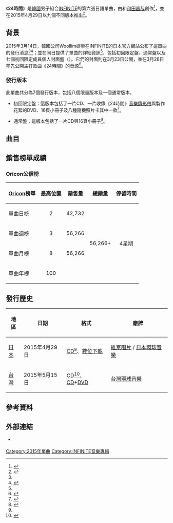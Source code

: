 {{Infobox single
|Name          = 24時間
|Cover         = INFINITE 24 Jikan.jpg
|Border        = yes
|Caption       = 通常盤封面
|Artist        = [[INFINITE|INFINITE]]
|Album         = [[For_You_(INFINITE專輯)|For You]]
|Released      = 2015年4月29日<br><small>（見[[#發行歷史|發行歷史]]）</small>
|Format        = [[CD|CD]]、[[數位音樂下載|數位下載]]
|B-side        = Just Another Lonely Night<br>Together
|Recorded      = 2015年
|Genre         = [[日語流行音樂|日語流行音樂]]
|Length        = 5分16秒
|Writer        = {{link-ja|松尾潔|松尾潔}}、[[和田昌哉|和田昌哉]]
|Producer      = [[李重燁|李重燁]]（{{lang|ko|이중엽}}）<br>[[南少榮|南少榮]]（{{lang|ko|남소영}}）
|Label         = {{link-en|Delicious Deli Records|Delicious Deli Records}} / [[維京唱片|維京唱片]] / [[環球音樂_(日本)|日本環球音樂]]
|Chronology    = [[INFINITE|INFINITE]]日語單曲
|Last single   = [[Dilemma_(INFINITE單曲)|Dilemma]]<br>（2014年）
|This single   = '''24時間'''<br>（2015年）
|Next single   = 
}}
《'''24時間'''》是[[韓國|韓國]]男子組合[[INFINITE|INFINITE]]的第六張日語單曲，由{{link-ja|松尾潔|松尾潔}}和[[和田昌哉|和田昌哉]]創作<ref>{{cite web |url=http://headlines.yahoo.co.jp/hl?a=20150325-00000024-natalien-musi |title=INFINITE新曲「24時間」は松尾潔プロデュース |language=ja |work= |publisher=yahoo japan |date=2015-03-25 |accessdate=2015-03-31 |deadurl=yes |archiveurl=https://web.archive.org/web/20150402135439/http://headlines.yahoo.co.jp/hl?a=20150325-00000024-natalien-musi |archivedate=2015-04-02 }}</ref>，並在2015年4月29日以九個不同版本推出<ref name="inf">{{cite web |url=http://infinite7.jp/news/detail.php?id=320 |title=松尾潔氏プロデュースによる“せつない系の珠玉のポップナンバー”、INFINITEニュー・シングル「24時間」4月29日(水)発売！ |language=ja |work= |publisher=INSPIRIT Japan |date=2015-03-14 |accessdate=2015-03-31 |archive-date=2017-05-20 |archive-url=https://web.archive.org/web/20170520230135/http://infinite7.jp/news/detail.php?id=320 |dead-url=no }}</ref>。

==背景==
2015年3月14日，韓國公司Woollim娛樂在INFINITE的日本官方網站公布了這單曲的發行消息<ref name="inf"/><ref>{{cite web |url=https://dailymusic.auone.jp/news/92145 |archiveurl=https://web.archive.org/web/20150331044517/https://dailymusic.auone.jp/news/92145 |title=INFINITE、春めいた新曲ビジュアル公開 |language=ja |work= |publisher=[[dailymusic|dailymusic]] |date=2015-03-24 |archivedate=2015-03-31 |accessdate=2015-03-31 |deadurl=yes }}</ref>；並在同日提供了單曲的詳細資訊<ref name="inf"/>，包括初回限定盤、通常盤以及七個初回限定成員個人封面盤（{{lang-ja|初回限定 ピクチャーレーベル盤}}）。它們的封面則在3月23日公開，並在3月28日率先公開主打歌曲《24時間》的音源<ref>{{cite web|url=http://infinite7.jp/news/detail.php?id=323|title=待望のINFINITEニュー・シングル「24時間」ジャケット写真とニュー・アーティスト写真が公開！着うた配信日も決定！|language=ja|work=|publisher=INSPIRIT Japan|date=2015-03-23|accessdate=2015-03-31|archive-date=2015-05-07|archive-url=https://web.archive.org/web/20150507084617/http://infinite7.jp/news/detail.php?id=323|dead-url=no}}</ref>。

===發行版本===
此單曲共分為7個發行版本，包括八個限量版本及一個通常版本。

*初回限定盤：這版本包括了一片CD、一片收錄《24時間》[[音樂錄影帶|音樂錄影帶]]與製作花絮的DVD、16頁小冊子及八種隨機照片卡其中一款<ref name=type>{{cite web|url=http://www.amazon.co.jp/dp/B00UNJ3LEU|title=Amazon.co.jp: INFINITE : 24時間（初回限定盤）（DVD付） - 音楽|language=ja|work=|publisher=[[Amazon.com|Amazon Japan]]|accessdate=2015-03-31|archive-date=2019-09-18|archive-url=https://web.archive.org/web/20190918181948/https://www.amazon.co.jp/dp/B00UNJ3LEU|dead-url=no}}</ref>。

*通常盤：這版本包括了一片CD與16頁小冊子<ref name=regular>{{cite web|url=http://www.oricon.co.jp/prof/519396/products/1124308/1/|title=24時間(通常盤初回プレス仕様)｜Infinite｜ORICON STYLE|language=ja|work=|publisher=[[Oricon|Oricon]]|accessdate=2015-03-31|archive-date=2015-09-24|archive-url=https://web.archive.org/web/20150924182606/http://www.oricon.co.jp/prof/519396/products/1124308/1/|dead-url=no}}</ref>。

==曲目==
{{tracklist
| font_size       = 80%
| total_length    = 14:14
| headline        = 所有版本<ref name=regular /><ref name=type/>

| extra_column = 韓語版本<br>（諺文及專輯）

| title1          = 24時間
| music1          = {{link-ja|松尾潔|松尾潔}}<br>[[和田昌哉|和田昌哉]]
| lyrics1         = 松尾潔
| arranger1       = 和田昌哉
| producer1       = 松尾潔
| length1         = 5:15

| title2          = Just Another Lonely Night
| music2          = 松尾潔<br>和田昌哉
| lyrics2         = 松尾潔
| arranger2       = 和田昌哉
| producer2       = 松尾潔
| length2         = 4:03

| title3          = Together
| extra3          = 一起（{{lang|ko|함께}}；《Grow OST》）
| music3          = [[南優賢|南優賢]]
| lyrics3         = haLuna<br>[[前迫潤哉|前迫潤哉]]
| arranger3       = [[宋成慶|宋成慶]]（{{lang|ko|송성경}}）
| producer3       = 
| length3         = 4:55

}}
{{tracklist
| collapsed       = yes
| headline        = DVD - 初回限定盤：<ref name=type/> 
| title1          = 24時間
| note1           = [[音樂錄影帶|音樂錄影帶]]
| title2          = 24時間
| note2           = 音樂錄影帶——製作花絮
}}

==銷售榜單成績==
===Oricon公信榜===
{| class="wikitable" style="width:600px;"
|-
! style="text-align:center;"|[[Oricon|Oricon]]榜單
! style="text-align:center;"|最高位置
! style="text-align:center;"|銷售量
! style="text-align:center;"|總銷量
! style="text-align:center;"|停留時間
|-
|align="left"|單曲日榜
| style="text-align:center;"| 2
| style="text-align:center;" rowspan="1"| 42,732
| style="text-align:center;" rowspan="4"| 56,266+
| style="text-align:center;" rowspan="4"| 4星期
|-
|align="left"|單曲週榜
| style="text-align:center;"| 3
| style="text-align:center;"| 56,266
|-
|align="left"|單曲月榜
| style="text-align:center;"| 8
| style="text-align:center;"| 56,266
|-
|align="left"|單曲年榜
| style="text-align:center;"| 100
| style="text-align:center;"| 
|}

==發行歷史==
{| class="wikitable plainrowheaders"
|-
! scope="col"| 地區 !! 日期 !! 格式 !! 廠牌
|-
! scope="row" rowspan="1"| [[日本|日本]]
| 2015年4月29日
| [[CD|CD]]<ref name=regular />、[[數位音樂下載|數位下載]]
| [[維京唱片|維京唱片]] / [[環球音樂_(日本)|日本環球音樂]]
|-
! scope="row" rowspan="1"| [[台灣|台灣]]
| 2015年5月15日
| CD<ref>{{Cite web |url=http://www.5music.com.tw/CDList-C.asp?cdno=436425678690 |title=五大唱片 |accessdate=2015-05-14 |archive-date=2018-01-08 |archive-url=https://web.archive.org/web/20180108224655/http://www.5music.com.tw/CDList-C.asp?cdno=436425678690 |dead-url=no }}</ref>、[[CD|CD]]+[[DVD|DVD]]
| [[環球音樂_(台灣)|台灣環球音樂]]
|}

==參考資料==
{{reflist}}

==外部連結==
* {{Official website|infinite7.jp/|INFINITE日本官方網站}} {{Ja icon}}

{{INFINITE}}

[[Category:2015年單曲|Category:2015年單曲]]
[[Category:INFINITE音樂專輯|Category:INFINITE音樂專輯]]